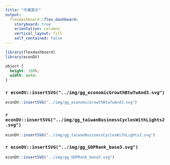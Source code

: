 ```yaml
---
title: "作業展示"
output: 
  flexdashboard::flex_dashboard:
    storyboard: true
    orientation: columns
    vertical_layout: fill
    self_contained: false
---
```


```r
library(flexdashboard)
library(econDV)
```

```css
object {
  height: 100%;
  width: auto;
}
```


### `r econDV::insertSVG("../img/gg_economicGrowthBtwTwAnd3.svg")`

```r
econDV::insertSVG("../img/gg_economicGrowthBtwTwAnd3.svg")
```


### `r econDV::insertSVG("../img/gg_taiwanBusinessCyclesWithLights2.svg")`

```r
econDV::insertSVG("../img/gg_taiwanBusinessCyclesWithLights2.svg")

```

### `r econDV::insertSVG("../img/gg_GDPRank_base3.svg")`

```r
econDV::insertSVG("../img/gg_GDPRank_base3.svg")

```

